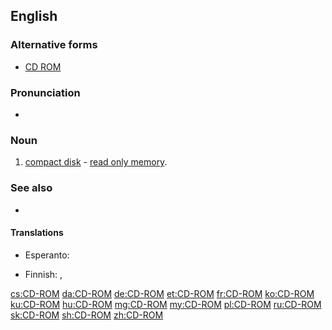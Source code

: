 ==English==

===Alternative forms===
* [[CD ROM]]

===Pronunciation===
* {{IPA|/si.diˈɹɒm/|lang=en}}

===Noun===
{{en-noun|head=[[CD]]-[[ROM]]}}

# [[compact disk]] - [[read only memory]].

===See also===
* {{projectlink|wikipedia}}
====Translations====
{{trans-top|CD-ROM}}
* Esperanto: {{t|eo|KD-NLM}}
{{trans-mid}}
* Finnish: {{t|fi|CD-ROM-levy}}, {{t|fi|CD-ROM}}
{{trans-bottom}}

[[cs:CD-ROM]]
[[da:CD-ROM]]
[[de:CD-ROM]]
[[et:CD-ROM]]
[[fr:CD-ROM]]
[[ko:CD-ROM]]
[[ku:CD-ROM]]
[[hu:CD-ROM]]
[[mg:CD-ROM]]
[[my:CD-ROM]]
[[pl:CD-ROM]]
[[ru:CD-ROM]]
[[sk:CD-ROM]]
[[sh:CD-ROM]]
[[zh:CD-ROM]]